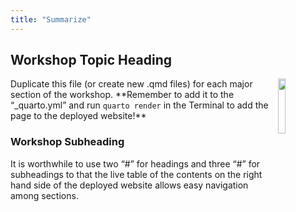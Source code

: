 ```yaml
---
title: "Summarize"
---
```


## Workshop Topic Heading

<img src = "images/nceas_logo_square.png" align = "right" width = "15%" />

Duplicate this file (or create new .qmd files) for each major section of the workshop. **Remember to add it to the "_quarto.yml" and run `quarto render` in the Terminal to add the page to the deployed website!**

### Workshop Subheading

It is worthwhile to use two "#" for headings and three "#" for subheadings to that the live table of the contents on the right hand side of the deployed website allows easy navigation among sections.
